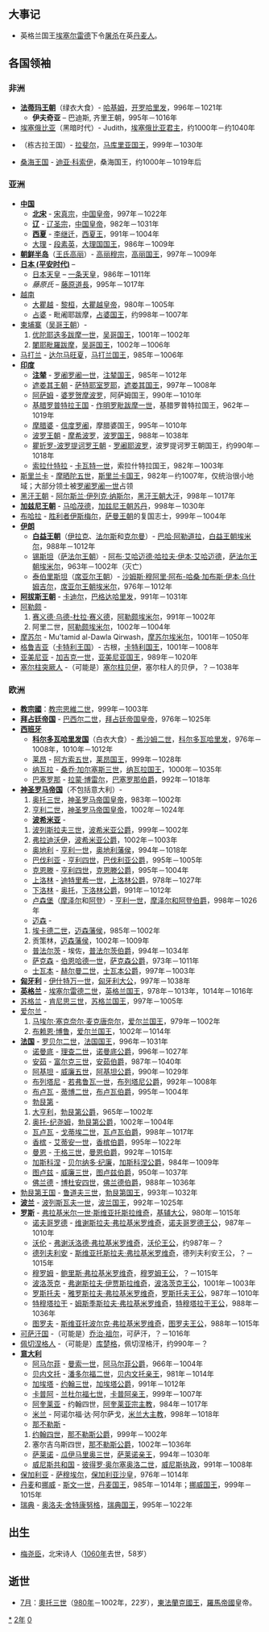 {{yearTOC|1002|契丹'''[[統和|統和]]二十年'''；北宋'''[[咸平|咸平]]五年'''；大理'''[[明治_(大理)|明治]]六年'''；越南'''[[應天_(黎桓)|應天]]九年'''；日本'''[[長保|長保]]四年'''}}

== 大事记 ==
*英格兰国王[[决策无方者埃塞尔雷德|埃塞尔雷德]]下令[[屠杀|屠杀]]在英[[丹麦人|丹麦人]]。
== 各国领袖 ==
=== 非洲 ===
*'''[[法蒂玛王朝|法蒂玛王朝]]'''（绿衣大食）- [[哈基姆·比阿穆爾·阿拉|哈基姆]]，[[法蒂玛王朝|开罗哈里发]]，996年－1021年
**'''伊夫奇亚''' – 巴迪斯, 齐里王朝，995年－1016年
*[[埃塞俄比亚|埃塞俄比亚]]（黑暗时代）- Judith，[[埃塞俄比亚领袖列表|埃塞俄比亚君主]]，约1000年－约1040年
*{{link-en|马库里亚|Kingdom of Makuria}}（栋古拉王国）- [[拉斐尔_(马库里亚)|拉斐尔]]，[[马库里亚君主列表|马库里亚国王]]，999年－1030年
*[[桑海帝国|桑海王国]] - [[迪亚·科索伊|迪亚·科索伊]]，桑海国王，约1000年－1019年后

=== 亚洲 ===
*'''[[中国|中国]]'''
**'''[[北宋|北宋]]''' - [[宋真宗|宋真宗]]，[[宋朝君主列表|中国皇帝]]，997年－1022年
**'''[[辽朝|辽]]''' - [[辽圣宗|辽圣宗]]，[[辽朝君主列表|中国皇帝]]，982年－1031年
**'''[[西夏|西夏]]''' - [[李继迁|李继迁]]，[[西夏|西夏王]]，991年－1004年
**[[大理国|大理]] - [[段素英|段素英]]，[[大理国|大理国国王]]，986年－1009年
*'''[[朝鲜半岛|朝鲜半岛]]'''（[[高麗|王氏高丽]]）- [[高丽穆宗|高丽穆宗]]，[[高麗|高丽国王]]，997年－1009年
*'''[[平安时代|日本 (平安时代)]]''' –
**[[日本天皇列表|日本天皇]] – [[一條天皇|一条天皇]]，986年－1011年
**''藤原氏'' – [[藤原道長|藤原道長]]，995年－1017年
*[[越南|越南]]
**[[前黎朝|大瞿越]] - [[黎桓|黎桓]]，[[越南君主列表|大瞿越皇帝]]，980年－1005年
**[[占城|占婆]] - 毗阇耶跋摩，[[越南君主列表|占婆国王]]，约998年－1007年
*[[柬埔寨|柬埔寨]]（[[高棉帝国|吴哥王朝]]）- 
*#[[优陀耶迭多跋摩一世|优陀耶迭多跋摩一世]]，[[柬埔寨君主列表|吴哥国王]]，1001年－1002年
*#[[闍耶毗羅跋摩|闍耶毗羅跋摩]]，[[柬埔寨君主列表|吴哥国王]]，1002年－1006年
*[[马打兰王国|马打兰]] - [[达尔马旺夏|达尔马旺夏]]，[[马打兰王国君主列表|马打兰国王]]，985年－1006年
*'''[[印度|印度]]'''
**'''[[注辇|注辇]]''' - [[罗阇罗阇一世|罗阇罗阇一世]]，[[朱罗君主列表|注辇国王]]，985年－1012年
**[[遮娄其王朝|遮娄其王朝]] - [[萨特耶室罗耶|萨特耶室罗耶]]，[[遮娄其王朝|遮娄其国王]]，997年－1008年
**[[阿萨姆邦|阿萨姆]] - [[婆罗贺摩波罗|婆罗贺摩波罗]]，阿萨姆国王，990年－1010年
**[[基腊罗普特拉王国|基腊罗普特拉王国]] - [[作明罗毗跋摩一世|作明罗毗跋摩一世]]，基腊罗普特拉国王，962年－1019年
**[[摩腊婆|摩腊婆]] - [[信度罗阇|信度罗阇]]，摩腊婆国王，995年－1010年
**[[波罗王朝|波罗王朝]] - [[摩希波罗|摩希波罗]]，[[波罗王朝|波罗国王]]，988年－1038年
**[[瞿折罗-波罗提诃罗王朝|瞿折罗-波罗提诃罗王朝]] - [[罗阇耶波罗|罗阇耶波罗]]，波罗提诃罗王朝国王，约990年－1018年
**[[索拉什特拉|索拉什特拉]] - [[卡瓦特一世|卡瓦特一世]]，索拉什特拉国王，982年－1003年
*[[斯里蘭卡|斯里兰卡]] - [[摩晒陀五世|摩晒陀五世]]，[[斯里兰卡君主列表|斯里兰卡国王]]，982年－约1007年，仅统治很小地域；大部分领土被[[罗阇罗阇一世|罗阇罗阇一世]]占领
*[[黑汗|黑汗王朝]] - [[阿尔斯兰·伊列克·纳斯尔|阿尔斯兰·伊列克·纳斯尔]]，[[黑汗|黑汗王朝大汗]]，998年－1017年
*'''[[加兹尼王朝|加兹尼王朝]]''' - [[加兹尼的马哈茂德|马哈茂德]]，[[加兹尼王朝|加兹尼王朝苏丹]]，998年－1030年
*[[布哈拉|布哈拉]] - [[胜利者伊斯梅尔|胜利者伊斯梅尔]]，[[萨曼王朝|萨曼王朝]]的复国志士，999年－1004年
*'''[[伊朗|伊朗]]'''
**'''[[白益王朝|白益王朝]]'''（[[伊拉克|伊拉克]]、[[法爾斯省|法尔斯]]和[[克爾曼省|克尔曼]]）- [[巴哈·阿勒道拉|巴哈·阿勒道拉]]，[[白益王朝|白益王朝埃米尔]]，988年－1012年
**[[锡斯坦|锡斯坦]]（[[萨法尔王朝|萨法尔王朝]]）- [[阿布·艾哈迈德·哈拉夫·伊本·艾哈迈德|阿布·艾哈迈德·哈拉夫·伊本·艾哈迈德]]，[[伊朗君主列表|萨法尔王朝埃米尔]]，963年－1002年（灭亡）
**[[马赞德兰省|泰伯里斯坦]]（[[席亚尔王朝|席亚尔王朝]]）- [[沙姆斯·穆阿里·阿布-哈桑·加布斯·伊本·乌什姆吉尔|沙姆斯·穆阿里·阿布-哈桑·加布斯·伊本·乌什姆吉尔]]，[[席亚尔王朝|席亚尔王朝埃米尔]]，976年－1012年
*'''[[阿拔斯王朝|阿拔斯王朝]]''' - [[卡迪尔|卡迪尔]]，[[哈里发列表|巴格达哈里发]]，991年－1031年
*[[阿勒颇|阿勒颇]] - 
*#[[赛义德·乌德-杜拉·赛义德|赛义德·乌德-杜拉·赛义德]]，[[哈姆丹王朝|阿勒颇埃米尔]]，991年－1002年
*#阿里二世，[[哈姆丹王朝|阿勒颇埃米尔]]，1002年－1004年
*[[摩苏尔|摩苏尔]] - Mu'tamid al-Dawla Qirwash，[[摩苏尔埃米尔|摩苏尔埃米尔]]，1001年－1050年
*[[格鲁吉亚|格鲁吉亚]]（[[卡特利王国|卡特利王国]]）- 古根，[[格鲁吉亚君主列表|卡特利国王]]，1001年－1008年
*[[亞美尼亞|亚美尼亚]] - [[加吉克一世|加吉克一世]]，[[亚美尼亚君主列表|亚美尼亚国王]]，989年－1020年
*[[塞尔柱突厥人|塞尔柱突厥人]] -（可能是）[[塞尔柱贝伊|塞尔柱贝伊]]，塞尔柱人的贝伊，？－1038年

=== 欧洲 ===
*'''[[教宗國|教宗國]]'''：[[教宗思維二世|教宗思維二世]]，999年－1003年
*'''[[拜占庭帝国|拜占廷帝国]]''' - [[巴西尔二世|巴西尔二世]]，[[拜占庭皇帝列表|拜占廷帝国皇帝]]，976年－1025年
*'''[[西班牙|西班牙]]'''
**'''[[科尔多瓦哈里发国|科尔多瓦哈里发国]]'''（白衣大食）- [[希沙姆二世|希沙姆二世]]，[[科尔多瓦统治者列表|科尔多瓦哈里发]]，976年－1008年，1010年－1012年
**[[莱昂|莱昂]] - [[阿方索五世_(莱昂)|阿方索五世]]，[[莱昂君主列表|莱昂国王]]，999年－1028年
**[[納瓦拉|纳瓦拉]] - [[桑乔三世_(纳瓦拉)|桑乔·加尔塞斯三世]]，[[纳瓦拉君主列表|纳瓦拉国王]]，1000年－1035年
**[[巴塞罗那|巴塞罗那]] - [[拉蒙·博雷尔|拉蒙·博雷尔]]，[[巴塞罗那伯爵|巴塞罗那伯爵]]，992年－1018年
*'''[[神圣罗马帝国|神圣罗马帝国]]'''（不包括意大利）- 
*#[[奥托三世_(神圣罗马帝国)|奥托三世]]，[[神圣罗马帝国皇帝|神圣罗马帝国皇帝]]，983年－1002年
*#[[亨利二世_(神圣罗马帝国)|亨利二世]]，[[神圣罗马帝国皇帝|神圣罗马帝国皇帝]]，1002年－1024年
**'''[[波希米亚|波希米亚]]''' - 
*#[[波列斯拉夫三世|波列斯拉夫三世]]，[[捷克君主列表|波希米亚公爵]]，999年－1002年 
*#[[弗拉迪沃伊|弗拉迪沃伊]]，[[捷克君主列表|波希米亚公爵]]，1002年－1003年
**[[奥地利|奥地利]] - [[亨利一世_(奥地利)|亨利一世]]，[[奥地利统治者列表|奥地利藩侯]]，994年－1018年
**[[巴伐利亚|巴伐利亚]] - [[亨利二世_(神圣罗马帝国)|亨利四世]]，[[巴伐利亚公爵|巴伐利亚公爵]]，995年－1005年
**[[克恩顿州|克恩滕]] - [[亨利二世_(神圣罗马帝国)|亨利四世]]，[[克恩滕公爵|克恩滕公爵]]，995年－1004年
**[[上洛林|上洛林]] - [[迪特里希一世_(上洛林)|迪特里希一世]]，[[上洛林公爵|上洛林公爵]]，978年－1027年
**[[下洛林|下洛林]] - [[奥托_(下洛林)|奥托]]，[[下洛林公爵|下洛林公爵]]，991年－1012年
**[[卢森堡|卢森堡]]（[[摩泽尔省|摩泽尔]]和[[阿登|阿登]]）- [[亨利五世_(巴伐利亚)|亨利一世]]，[[卢森堡统治者列表|摩泽尔和阿登伯爵]]，998年－1026年 
**[[迈森|迈森]] - 
*#[[埃卡德二世|埃卡德二世]]，[[迈森藩侯|迈森藩侯]]，985年－1002年
*#贡策林，[[迈森藩侯|迈森藩侯]]，1002年－1009年
**[[普法尔茨|普法尔茨]] - 埃佐，[[普法尔茨|普法尔茨伯爵]]，994年－1034年
**[[萨克森|萨克森]] - [[伯恩哈德一世_(萨克森)|伯恩哈德一世]]，[[萨克森公爵|萨克森公爵]]，973年－1011年
**[[士瓦本|士瓦本]] - [[赫尔曼二世_(士瓦本)|赫尔曼二世]]，[[士瓦本公爵|士瓦本公爵]]，997年－1003年
*'''[[匈牙利|匈牙利]]''' - [[伊什特万一世|伊什特万一世]]，[[匈牙利君主列表|匈牙利大公]]，997年－1038年
*'''[[英格兰|英格兰]]''' - [[埃塞尔雷德二世|埃塞尔雷德二世]]，[[英國君主列表|英格兰国王]]，978年－1013年，1014年－1016年
*[[蘇格蘭|苏格兰]] - [[肯尼思三世|肯尼思三世]]，[[苏格兰君主列表|苏格兰国王]]，997年－1005年
*[[爱尔兰|爱尔兰]] - 
*#[[马埃尔·塞克奈尔·麦克唐奈尔|马埃尔·塞克奈尔·麦克唐奈尔]]，[[爱尔兰君主列表|爱尔兰国王]]，979年－1002年
*#[[布赖恩·博鲁|布赖恩·博鲁]]，[[爱尔兰君主列表|爱尔兰国王]]，1002年－1014年
*'''[[法国|法国]]''' - [[罗贝尔二世_(法兰西)|罗贝尔二世]]，[[法国君主列表|法国国王]]，996年－1031年
**[[諾曼第|诺曼底]] - [[理查二世_(诺曼底)|理查二世]]，[[诺曼底公爵|诺曼底公爵]]，996年－1027年
**[[安茹|安茹]] - [[富尔克三世|富尔克三世]]，[[安茹伯爵|安茹伯爵]]，987年－1040年
**[[阿基坦|阿基坦]] - [[威廉五世_(阿基坦)|威廉五世]]，[[阿基坦公爵|阿基坦公爵]]，990年－1029年
**[[布列塔尼|布列塔尼]] - [[若弗鲁瓦一世_(布列塔尼)|若弗鲁瓦一世]]，[[布列塔尼公爵|布列塔尼公爵]]，992年－1008年
**[[布卢瓦|布卢瓦]] - [[蒂博二世_(布卢瓦)|蒂博二世]]，[[布卢瓦伯爵|布卢瓦伯爵]]，995年－1004年
**[[勃艮第|勃艮第]] - 
*#[[亨利_(勃艮第公爵)|大亨利]]，[[勃艮第统治者列表|勃艮第公爵]]，965年－1002年
*#[[奥托-纪尧姆_(勃艮第公爵)|奥托-纪尧姆]]，[[勃艮第统治者列表|勃艮第公爵]]，1002年－1004年
**[[瓦卢瓦|瓦卢瓦]] - [[戈蒂埃二世|戈蒂埃二世]]，[[瓦卢瓦领主列表|瓦卢瓦伯爵]]，998年－1017年 
**[[香槟_(行省)|香槟]] - [[艾蒂安一世_(特鲁瓦)|艾蒂安一世]]，[[香槟伯爵|香槟伯爵]]，995年－1022年
**[[曼恩|曼恩]] - [[于格三世_(曼恩)|于格三世]]，[[曼恩伯爵|曼恩伯爵]]，992年－1015年
**[[加斯科涅|加斯科涅]] - [[贝尔纳多·纪廉|贝尔纳多·纪廉]]，[[加斯科涅公爵|加斯科涅公爵]]，984年－1009年
**[[圖盧茲|图卢兹]] - [[威廉三世_(图卢兹)|威廉三世]]，[[图卢兹伯爵|图卢兹伯爵]]，950年－1037年
**[[佛拉芒|佛兰德]] - [[博杜安四世_(佛兰德)|博杜安四世]]，[[佛兰德伯爵|佛兰德伯爵]]，988年－1036年
*[[勃艮第王国|勃艮第王国]] - [[鲁道夫三世_(勃艮第)|鲁道夫三世]]，[[勃艮第王国|勃艮第国王]]，993年－1032年
*'''[[波兰|波兰]]''' - [[波列斯瓦夫一世|波列斯瓦夫一世]]，[[波兰君主列表|波兰国王]]，992年－1025年
*'''[[基辅罗斯|罗斯]]''' - [[弗拉基米尔一世·斯维亚托斯拉维奇|弗拉基米尔一世·斯维亚托斯拉维奇]]，[[基辅大公|基辅大公]]，980年－1015年
**[[大诺夫哥罗德|诺夫哥罗德]] - [[维谢斯拉夫·弗拉基米罗维奇|维谢斯拉夫·弗拉基米罗维奇]]，[[诺夫哥罗德统治者列表|诺夫哥罗德王公]]，987年－1010年
**[[弗拉基米尔-沃伦斯基|沃伦]] - [[弗谢沃洛德·弗拉基米罗维奇|弗谢沃洛德·弗拉基米罗维奇]]，[[弗拉基米尔-沃伦斯基统治者列表|沃伦王公]]，约987年－？
**[[德列夫利安|德列夫利安]] - [[斯维亚托斯拉夫·弗拉基米罗维奇_(德列夫利安)|斯维亚托斯拉夫·弗拉基米罗维奇]]，德列夫利安王公，？－1015年
**[[穆罗姆|穆罗姆]] - [[鲍里斯和格列布|鲍里斯·弗拉基米罗维奇]]，[[穆罗姆统治者列表|穆罗姆王公]]，？－1015年
**[[波洛茨克|波洛茨克]] - [[弗谢斯拉夫·伊贾斯拉维奇|弗谢斯拉夫·伊贾斯拉维奇]]，[[波洛茨克统治者列表|波洛茨克王公]]，1001年－1003年 
**[[罗斯托夫|罗斯托夫]] - [[雅罗斯拉夫_(智者)|雅罗斯拉夫·弗拉基米罗维奇]]，[[罗斯托夫统治者列表|罗斯托夫王公]]，987年－1010年
**[[特穆塔拉干|特穆塔拉干]] - [[姆斯季斯拉夫·弗拉基米罗维奇_(切尔尼戈夫)|姆斯季斯拉夫·弗拉基米罗维奇]]，[[特穆塔拉干统治者列表|特穆塔拉干王公]]，988年－1036年
**[[图罗夫|图罗夫]] - [[斯维亚托波尔克_(恶棍)|斯维亚托波尔克·弗拉基米罗维奇]]，[[图罗夫统治者列表|图罗夫王公]]，988年－1015年
*[[可萨人|可萨汗国]] -（可能是）[[乔治·祖尔|乔治·祖尔]]，可萨汗，？－1016年
*[[佩切涅格人|佩切涅格人]] -（可能是）[[库楚格|库楚格]]，佩切涅格汗，约990年－？
*'''[[意大利|意大利]]'''
**[[阿马尔菲|阿马尔菲]] - [[曼索一世|曼索一世]]，[[阿马尔菲公爵|阿马尔菲公爵]]，966年－1004年
**[[贝内文托|贝内文托]] - [[潘多尔福二世|潘多尔福二世]]，[[贝内文托亲王|贝内文托亲王]]，981年－1014年
**[[加埃塔|加埃塔]] - [[约翰三世_(加埃塔)|约翰三世]]，[[加埃塔公爵|加埃塔公爵]]，991年－1012年
**[[卡普阿|卡普阿]] - [[兰杜尔福七世|兰杜尔福七世]]，[[卡普阿亲王|卡普阿亲王]]，999年－1007年
**[[阿奎莱亚|阿奎莱亚]] - 约翰四世，[[阿奎莱亚宗主教|阿奎莱亚宗主教]]，984年－1017年
**[[米蘭|米兰]] - 阿诺尔福·达·阿尔萨戈，[[米兰大主教|米兰大主教]]，998年－1018年
**[[那不勒斯|那不勒斯]] - 
*#[[约翰四世_(那不勒斯)|约翰四世]]，[[西西里和那不勒斯君主列表|那不勒斯公爵]]，999年－1002年
*#塞尔吉乌斯四世，[[西西里和那不勒斯君主列表|那不勒斯公爵]]，1002年－1036年
**[[萨莱诺|萨莱诺]] - [[瓜伊马里奥三世|瓜伊马里奥三世]]，[[萨莱诺亲王|萨莱诺亲王]]，994年－1030年
**[[威尼斯共和国|威尼斯共和国]] - [[彼得罗·奥尔塞奥洛二世|彼得罗·奥尔塞奥洛二世]]，[[威尼斯执政|威尼斯执政]]，991年－1008年
*[[保加利亚第一帝国|保加利亚]] - [[萨穆埃尔_(保加利亚)|萨穆埃尔]]，[[保加利亚君主列表|保加利亚沙皇]]，976年－1014年
*[[丹麦|丹麦]]和[[挪威|挪威]] - [[斯文一世|斯文一世]]，[[丹麦君主列表|丹麦国王]]，985年－1014年；[[挪威君主列表|挪威国王]]，999年－1015年
*[[瑞典|瑞典]] - [[奥洛夫·舍特康努格|奥洛夫·舍特康努格]]，[[瑞典君主列表|瑞典国王]]，995年－1022年

== 出生 ==
*[[梅尧臣|梅尧臣]]，北宋诗人（[[1060年|1060年]]去世，58岁）

== 逝世 ==
{{Wikisource year mention}}
* [[7月|7月]]：[[奧托三世|奧托三世]]（[[980年|980年]]－1002年，22岁），[[德國君主列表|東法蘭克國王]]，[[神圣罗马帝国|羅馬帝國]]皇帝。

[[Category:1002年|*]]
[[Category:1000年代|2年]]
[[Category:11世纪各年|0]]